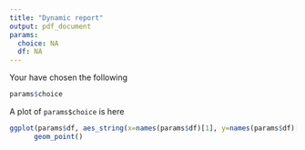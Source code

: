 ---
title: "Dynamic report"
output: pdf_document
params:
  choice: NA
  df: NA
---

Your have chosen the following  
```{r  echo=FALSE}

params$choice

```

A plot of `params$choice` is here

```{r echo=FALSE}
ggplot(params$df, aes_string(x=names(params$df)[1], y=names(params$df)[2])) +
      geom_point()
```
